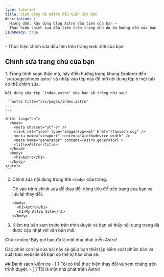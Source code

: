 ```yaml
---
type: tutorial
title: Viết dòng mã Astro đầu tiên của bạn
description: |-
  Hướng dẫn: Xây dựng blog Astro đầu tiên của bạn —
  Thực hiện chỉnh sửa đầu tiên trên trang chủ dự án hướng dẫn của bạn
i18nReady: true
---
```


<PreCheck>
  - Thực hiện chỉnh sửa đầu tiên trên trang web mới của bạn
</PreCheck>

## Chỉnh sửa trang chủ của bạn

<Steps>
1. Trong trình soạn thảo mã, hãy điều hướng trong khung Explorer đến `src/pages/index.astro` và nhấp vào tệp này để mở nội dung tệp ở một tab có thể chỉnh sửa.

    Nội dung của tệp `index.astro` của bạn sẽ trông như sau:

    ```astro title="src/pages/index.astro"
    ---
    ---

    <html lang="en">
      <head>
        <meta charset="utf-8" />
        <link rel="icon" type="image/svg+xml" href="/favicon.svg" />
        <meta name="viewport" content="width=device-width" />
        <meta name="generator" content={Astro.generator} >
        <title>Astro</title>
      </head>
      <body>
        <h1>Astro</h1>
      </body>
    </html>
    ```

2. Chỉnh sửa nội dung trong thẻ `<body>` của trang.

    Gõ vào trình chỉnh sửa để thay đổi dòng tiêu đề trên trang của bạn và lưu lại thay đổi.

    ```astro title="src/pages/index.astro" del={2} ins={3}
    <body>
      <h1>Astro</h1>
      <h1>My Astro Site</h1>
    </body>
    ```

3. Kiểm tra bản xem trước trên trình duyệt và bạn sẽ thấy nội dung trang đã được cập nhật với văn bản mới.
</Steps>

Chúc mừng! Bây giờ bạn đã là một nhà phát triển Astro!

Các phần còn lại của bài này sẽ giúp bạn thiết lập kiểm soát phiên bản và xuất bản website để bạn có thể tự hào chia sẻ.



<Box icon="check-list">
## Danh sách kiểm tra

<Checklist>
- [ ] Tôi có thể thực hiện thay đổi và xem chúng trên trình duyệt.
- [ ] Tôi là một nhà phát triển Astro!
</Checklist>
</Box>